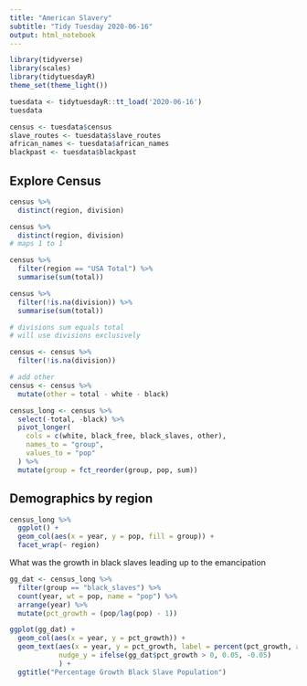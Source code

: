 ```yaml
---
title: "American Slavery"
subtitle: "Tidy Tuesday 2020-06-16"
output: html_notebook
---
```


```r
library(tidyverse)
library(scales)
library(tidytuesdayR)
theme_set(theme_light())

tuesdata <- tidytuesdayR::tt_load('2020-06-16')
tuesdata

census <- tuesdata$census
slave_routes <- tuesdata$slave_routes
african_names <- tuesdata$african_names
blackpast <- tuesdata$blackpast

```

## Explore Census

```r
census %>%
  distinct(region, division)

census %>%
  distinct(region, division)
# maps 1 to 1

census %>%
  filter(region == "USA Total") %>%
  summarise(sum(total))

census %>%
  filter(!is.na(division)) %>%
  summarise(sum(total))

# divisions sum equals total
# will use divisions exclusively

census <- census %>%
  filter(!is.na(division))

# add other
census <- census %>%
  mutate(other = total - white - black)

census_long <- census %>%
  select(-total, -black) %>%
  pivot_longer(
    cols = c(white, black_free, black_slaves, other),
    names_to = "group",
    values_to = "pop"
  ) %>%
  mutate(group = fct_reorder(group, pop, sum))


```

## Demographics by region

```r
census_long %>%
  ggplot() +
  geom_col(aes(x = year, y = pop, fill = group)) +
  facet_wrap(~ region)
```

What was the growth in black slaves leading up to the emancipation


```r
gg_dat <- census_long %>%
  filter(group == "black_slaves") %>%
  count(year, wt = pop, name = "pop") %>%
  arrange(year) %>%
  mutate(pct_growth = (pop/lag(pop) - 1))

ggplot(gg_dat) +
  geom_col(aes(x = year, y = pct_growth)) + 
  geom_text(aes(x = year, y = pct_growth, label = percent(pct_growth, accuracy = .1)),
            nudge_y = ifelse(gg_dat$pct_growth > 0, 0.05, -0.05)
            ) +
  ggtitle("Percentage Growth Black Slave Population")
```


